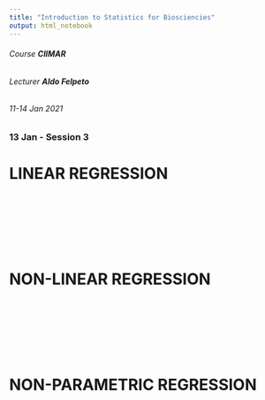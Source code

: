 ```yaml
---
title: "Introduction to Statistics for Biosciencies"
output: html_notebook
---
```



###### Course **CIIMAR**
###### Lecturer **Aldo Felpeto**
###### 11-14 Jan 2021   
### **13 Jan - Session 3**


# LINEAR REGRESSION





####     
```r

````

####     
```r

````

####     
```r

````

####     
```r

````

####     
```r

````

####     
```r

````





# NON-LINEAR REGRESSION








####     
```r

````

####     
```r

````

####     
```r

````

####     
```r

````

####     
```r

````

####     
```r

````




# NON-PARAMETRIC REGRESSION






####     
```r

````

####     
```r

````

####     
```r

````

####     
```r

````

####     
```r

````

####     
```r

````
